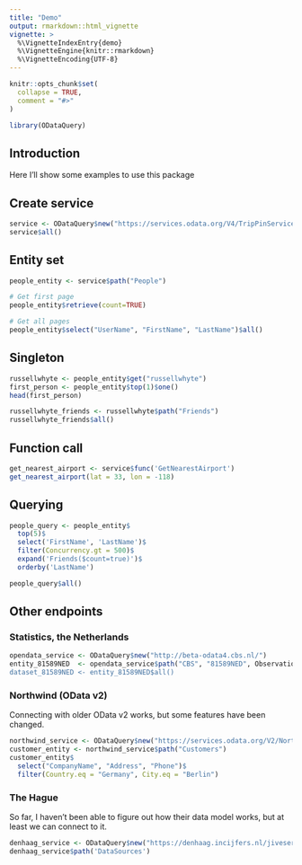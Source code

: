 ```yaml
---
title: "Demo"
output: rmarkdown::html_vignette
vignette: >
  %\VignetteIndexEntry{demo}
  %\VignetteEngine{knitr::rmarkdown}
  %\VignetteEncoding{UTF-8}
---
```


```r
knitr::opts_chunk$set(
  collapse = TRUE,
  comment = "#>"
)
```

```r
library(ODataQuery)
```

## Introduction

Here I'll show some examples to use this package

## Create service

```r
service <- ODataQuery$new("https://services.odata.org/V4/TripPinServiceRW")
service$all()
```

## Entity set

```r
people_entity <- service$path("People")

# Get first page
people_entity$retrieve(count=TRUE)

# Get all pages
people_entity$select("UserName", "FirstName", "LastName")$all()
```


## Singleton

```r
russellwhyte <- people_entity$get("russellwhyte")
first_person <- people_entity$top(1)$one()
head(first_person)

russellwhyte_friends <- russellwhyte$path("Friends")
russellwhyte_friends$all()
```

## Function call

```r
get_nearest_airport <- service$func('GetNearestAirport')
get_nearest_airport(lat = 33, lon = -118)
```

## Querying

```r
people_query <- people_entity$
  top(5)$
  select('FirstName', 'LastName')$
  filter(Concurrency.gt = 500)$
  expand('Friends($count=true)')$
  orderby('LastName')

people_query$all()
```

## Other endpoints

### Statistics, the Netherlands

```r
opendata_service <- ODataQuery$new("http://beta-odata4.cbs.nl/")
entity_81589NED  <- opendata_service$path("CBS", "81589NED", Observations")
dataset_81589NED <- entity_81589NED$all()
```

### Northwind (OData v2)

Connecting with older OData v2 works, but some features have been changed.

```r
northwind_service <- ODataQuery$new("https://services.odata.org/V2/Northwind/Northwind.svc/")
customer_entity <- northwind_service$path("Customers")
customer_entity$
  select("CompanyName", "Address", "Phone")$
  filter(Country.eq = "Germany", City.eq = "Berlin")
```

### The Hague

So far, I haven't been able to figure out how their data model works, but at least we can connect to it.

```r
denhaag_service <- ODataQuery$new("https://denhaag.incijfers.nl/jiveservices/odata/")
denhaag_service$path('DataSources')
```

